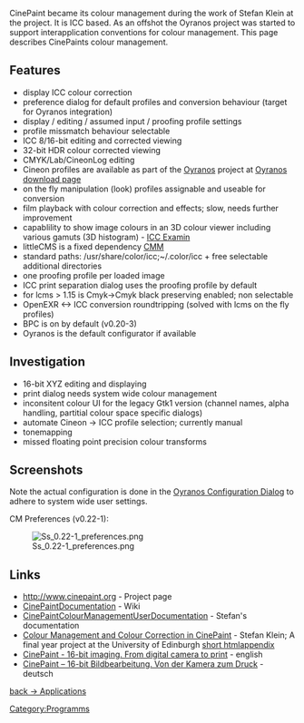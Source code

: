 CinePaint became its colour management during the work of Stefan Klein at the project. It is ICC based. As an offshot the Oyranos project was started to support interapplication conventions for colour management. This page describes CinePaints colour management.

== Features ==
* display ICC colour correction
* preference dialog for default profiles and conversion behaviour (target for Oyranos integration)
* display / editing / assumed input / proofing profile settings
* profile missmatch behaviour selectable
* ICC 8/16-bit editing and corrected viewing
* 32-bit HDR colour corrected viewing
* CMYK/Lab/CineonLog editing
* Cineon profiles are available as part of the [[Oyranos]] project at [http://www.behrmann.name/index.php?option=com_content&task=view&id=34&Itemid=68#profiles Oyranos download page]
* on the fly manipulation (look) profiles assignable and useable for conversion
* film playback with colour correction and effects; slow, needs further improvement
* capablility to show image colours in an 3D colour viewer including various gamuts (3D histogram) -  [http://www.behrmann.name/index.php?option=com_content&task=view&id=32&Itemid=70 ICC Examin]
* littleCMS is a fixed dependency [[ColourMatchingModuls|CMM]]
* standard paths: /usr/share/color/icc;~/.color/icc + free selectable additional directories
* one proofing profile per loaded image
* ICC print separation dialog uses the proofing profile by default
* for lcms > 1.15 is Cmyk->Cmyk black preserving enabled; non selectable
* OpenEXR <-> ICC conversion roundtripping (solved with lcms on the fly profiles)
* BPC is on by default (v0.20-3)
* Oyranos is the default configurator if available

== Investigation ==
* 16-bit XYZ editing and displaying
* print dialog needs system wide colour management
* inconsitent colour UI for the legacy Gtk1 version (channel names, alpha handling, partitial colour space specific dialogs)
* automate Cineon -> ICC profile selection; currently manual
* tonemapping
* missed floating point precision colour transforms

== Screenshots ==
Note the actual configuration is done in the [[Oyranos Configuration Dialog]] to adhere to system wide user settings.

CM Preferences (v0.22-1):

[[Image:Ss 0.22-1 preferences.png]]

== Links ==
*http://www.cinepaint.org - Project page
*[http://cinepaint.bigasterisk.com/CinePaintDocumentation CinePaintDocumentation] - Wiki
*[http://cinepaint.bigasterisk.com/CinePaintColourManagementUserDocumentation CinePaintColourManagementUserDocumentation] - Stefan's documentation
*[http://www.behrmann.name/index.php?option=com_weblinks&task=view&catid=67&id=137 Colour Management and Colour Correction in CinePaint] - Stefan Klein;  A final year project at the University of Edinburgh [http://www.inf.ed.ac.uk/undergraduate/projects/stefanklein/ short html][http://www.behrmann.name/index.php?option=com_weblinks&task=view&catid=67&id=138 appendix]
*[http://www.behrmann.name/index.php?option=com_weblinks&task=view&catid=67&id=56&Itemid=85 CinePaint - 16-bit imaging. From digital camera to print] - english
*[http://www.behrmann.name/index.php?option=com_weblinks&task=view&catid=67&id=54&Itemid=86  CinePaint – 16-bit Bildbearbeitung. Von der Kamera zum Druck] - deutsch


[[Applications|back -> Applications]]

[[Category:Programms]]